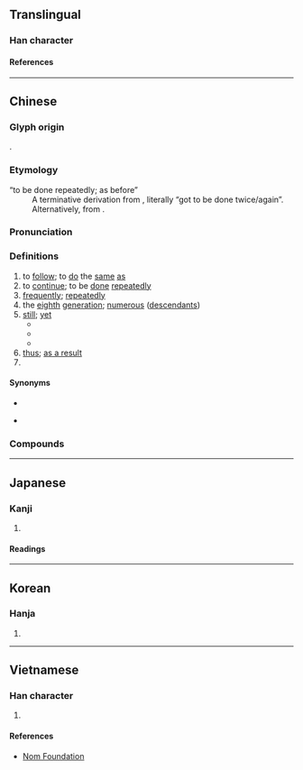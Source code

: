 {{character info}}
==Translingual==
{{stroke order|type=animate}}

===Han character===
{{Han char|rn=9|rad=人|as=02|sn=4|four=27227|canj=ONHS|ids=⿰亻乃}}

====References====
{{Han ref|kx=0092.020|dkj=00361|dj=0194.060|hdz=10110.030|uh=4ECD}}

----

==Chinese==
{{zh-forms}}

===Glyph origin===
{{Han etym}}
{{Han compound|人|乃|alt1=亻|ls=psc|c1=s|c2=p}}.

===Etymology===
; “to be done repeatedly; as before”
: A terminative derivation from {{och-l|二|two}}, literally “got to be done twice/again”. Alternatively, from {{inh|zh|sit-pro|*s-n(j)aŋ||to follow; to repeat}}.

===Pronunciation===
{{zh-pron
|m=réng
|m_note=Pronounced as ''rēng'' or ''rěng'' dialectally
|m-s=ren2
|c=jing4
|h=pfs=yìn
|md=ĭng
|mn=xm,qz:lêng/zz:jiông
|mn-t=rêng5/rong5
|w=3nyin,3zen
|w_note=3nyin - vernacular; 3zen - literary
|mc=y
|oc=y
|ma=y
|cat=v,adv,conj,pn
}}

===Definitions===
{{zh-hanzi}}

# to [[follow]]; to [[do]] the [[same]] [[as]]
# to [[continue]]; to be [[done]] [[repeatedly]]
# [[frequently]]; [[repeatedly]]
# the [[eighth]] [[generation]]; [[numerous]] ([[descendant]]s)
# [[still]]; [[yet]]
#* {{zh-x|如 你 所見，我們 仍 在 工作。|As you can see, we're '''still''' working.}}
#* {{zh-x|她 的 事 仍 有 希望。|There is hope for her '''yet'''.}}
#* {{zh-x|有 些 問題 仍 未解決。|Some problems '''remain''' unsolved.}}
# [[thus]]; [[as a result]]
# {{surname|zh}}

====Synonyms====
* {{s|to follow}}
{{zh-syn-saurus|沿襲}}
* {{s|still}}
{{zh-syn-saurus|仍然}}

===Compounds===
{{zh-der|一仍|一仍其舊|一仍舊貫|仍世|仍仍|仍便|仍再|仍几|仍即|仍因|仍孫|仍就|仍屬|仍復|仍接|仍是|仍歲|仍然|仍疊|仍續|仍纏|仍耗|仍舊|仍舊貫|仍萌故態|仍親|仍蹈前轍|仍蹈故轍|仍蹈覆轍|仍迭|仍重|仍陋襲簡|仍雲|創巨痛仍|創鉅痛仍|因仍|因仍苟且|姑仍舊貫|屢蹶仍振|循仍|悉仍其舊|悉仍舊貫|昆仍|有仍|水寒頻仍|相仍|累仍|荐仍|覆轍相仍|連仍|重仍|雲仍|雲仍|頻仍|饑饉相仍}}

{{zh-cat|Elementary}}

----

==Japanese==

===Kanji===
{{ja-kanji|grade=|rs=人02}}

# {{rfdef|ja|sort=人02}}

====Readings====
{{ja-readings
|on=じょう, にょう
|kun=よる, しきりに, なお
}}

----

==Korean==

===Hanja===
{{ko-hanja|잉}}

# {{rfdef|ko|sort=人02}}

----

==Vietnamese==

===Han character===
{{vi-readings|reading=[[nhưng]], [[nhăng]], [[nhang]], [[những]], [[dưng]], [[dừng]], [[nhẳng]], [[nhùng]]|rs=人02}}

# {{rfdef|vi|sort=人02}}

====References====
* [http://nomfoundation.org/common/nom_details.php?codepoint=4ecd Nom Foundation]

{{cln|vi|Han tu}}
